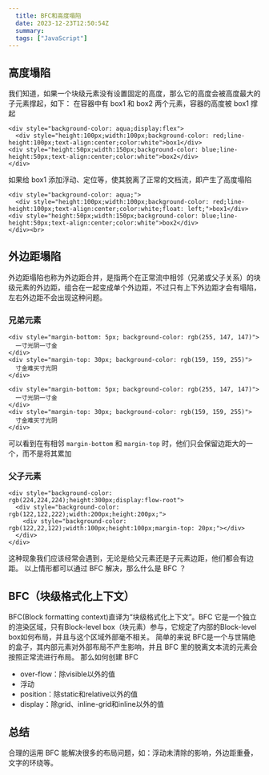 ```yaml
---
  title: BFC和高度塌陷
  date: 2023-12-23T12:50:54Z
  summary:
  tags: ["JavaScript"]
---
```

  
  ## 高度塌陷
我们知道，如果一个块级元素没有设置固定的高度，那么它的高度会被高度最大的子元素撑起，如下：
在容器中有 box1 和 box2 两个元素，容器的高度被 box1 撑起
```
<div style="background-color: aqua;display:flex">
  <div style="height:100px;width:100px;background-color: red;line-height:100px;text-align:center;color:white">box1</div>
<div style="height:50px;width:150px;background-color: blue;line-height:50px;text-align:center;color:white">box2</div>
</div>
```
如果给 box1 添加浮动、定位等，使其脱离了正常的文档流，即产生了高度塌陷
```
<div style="background-color: aqua;">
  <div style="height:100px;width:100px;background-color: red;line-height:100px;text-align:center;color:white;float: left;">box1</div>
<div style="height:50px;width:150px;background-color: blue;line-height:50px;text-align:center;color:white">box2</div>
</div><br>
```
## 外边距塌陷
外边距塌陷也称为外边距合并，是指两个在正常流中相邻（兄弟或父子关系）的块级元素的外边距，组合在一起变成单个外边距，不过只有上下外边距才会有塌陷，左右外边距不会出现这种问题。
### 兄弟元素
```
<div style="margin-bottom: 5px; background-color: rgb(255, 147, 147)">
  一寸光阴一寸金
</div>
<div style="margin-top: 30px; background-color: rgb(159, 159, 255)">
  寸金难买寸光阴
</div>
```
```
<div style="margin-bottom: 5px; background-color: rgb(255, 147, 147)">
  一寸光阴一寸金
</div>
<div style="margin-top: 30px; background-color: rgb(159, 159, 255)">
  寸金难买寸光阴
</div>
```
可以看到在有相邻 `margin-bottom` 和 `margin-top` 时，他们只会保留边距大的一个，而不是将其累加
### 父子元素
```
<div style="background-color: rgb(224,224,224);height:300px;display:flow-root">
  <div style="background-color: rgb(122,122,222);width:200px;height:200px;">
    <div style="background-color: rgb(122,22,122);width:100px;height:100px;margin-top: 20px;"></div>
  </div>
</div>
```
这种现象我们应该经常会遇到，无论是给父元素还是子元素边距，他们都会有边距。
以上情形都可以通过 BFC 解决，那么什么是 BFC ？

## BFC（块级格式化上下文）
BFC(Block formatting context)直译为“块级格式化上下文”。BFC 它是一个独立的渲染区域，只有Block-level box（块元素）参与，它规定了内部的Block-level box如何布局，并且与这个区域外部毫不相关。
简单的来说 BFC是一个与世隔绝的盒子，其内部元素对外部布局不产生影响，并且 BFC 里的脱离文本流的元素会按照正常流进行布局。
那么如何创建 BFC 
+ over-flow：除visible以外的值
+ 浮动
+ position：除static和relative以外的值
+ display：除grid、inline-grid和inline以外的值

## 总结
合理的运用 BFC 能解决很多的布局问题，如：浮动未清除的影响，外边距重叠，文字的环绕等。
  